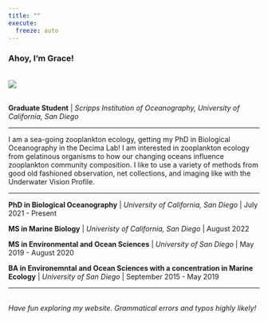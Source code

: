 ```yaml
---
title: ""
execute: 
  freeze: auto
---
```


::: column-page
### Ahoy, I'm Grace!

::: {layout="[40,60]"}
::: div
</br> ![](grace_profile.jpeg){fig-alt="picture of Grace in a CTD rosette. She is wearing a blue pullover sweatshirt, and installing a camera."}
:::

::: div
</br>**Graduate Student** \| *Scripps Institution of Oceanography, University of California, San Diego*

------------------------------------------------------------------------

I am a sea-going zooplankton ecology, getting my PhD in Biological Oceanography in the Decima Lab! I am interested in zooplankton ecology from gelatinous organisms to how our changing oceans influence zooplankton community composition. I like to use a variety of methods from good old fashioned observation, net collections, and imaging like with the Underwater Vision Profile.

------------------------------------------------------------------------

**PhD in Biological Oceanography** \| *University of California, San Diego* \| July 2021 - Present

**MS in Marine Biology** \| *Univeristy of California, San Diego* \| August 2022

**MS in Environmental and Ocean Sciences** \| *University of San Diego* \| May 2019 - August 2020

**BA in Environemntal and Ocean Sciences with a concentration in Marine Ecology** \| *University of San Diego* \| September 2015 - May 2019

------------------------------------------------------------------------
:::
:::
:::

</br>[*Have fun exploring my website. Grammatical errors and typos highly likely!*]{.centeryay}
